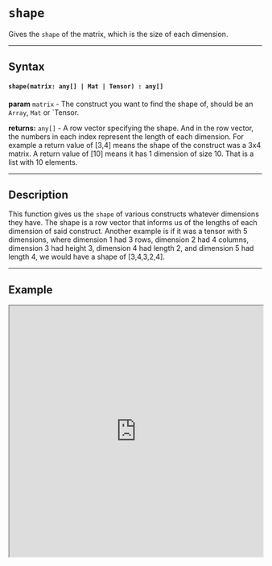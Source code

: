 
# `shape`

Gives the `shape` of the matrix, which is the size of each dimension.

---

## Syntax

#### `shape(matrix: any[] | Mat | Tensor) : any[]`

**param** `matrix` - The construct you want to find the shape of, should be an `Array`, `Mat` or `Tensor.
 
**returns:** `any[]` - A row vector specifying the shape. And in the row vector, the numbers in each index represent the length of each dimension. For example a return value of [3,4] means the shape of the construct was a 3x4 matrix. A return value of [10] means it has 1 dimension of size 10. That is a list with 10 elements.

---

## Description

This function gives us the `shape` of various constructs whatever dimensions they have. The shape is a row vector that informs us of the lengths of each dimension of said construct. Another example is if it was a tensor with 5 dimensions, where dimension 1 had 3 rows, dimension 2 had 4 columns, dimension 3 had height 3, dimension 4 had length 2, and dimension 5 had length 4, we would have a shape of [3,4,3,2,4].

---

## Example

<iframe src="https://hlab.app/s/docs/hbook_shape"
    width="100%"
    height="500px"/>